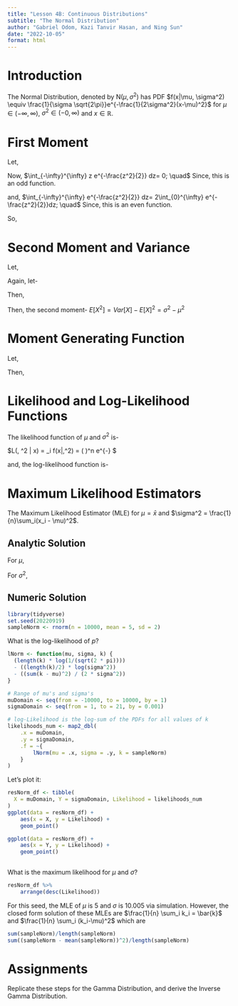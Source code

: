 ```yaml
---
title: "Lesson 4B: Continuous Distributions"
subtitle: "The Normal Distribution"
author: "Gabriel Odom, Kazi Tanvir Hasan, and Ning Sun"
date: "2022-10-05"
format: html
---
```




# Introduction

The Normal Distribution, denoted by $\text{N}(\mu, \sigma^2)$ has PDF
$f(x|\mu, \sigma^2) \equiv \frac{1}{\sigma \sqrt{2\pi}}e^{-\frac{1}{2\sigma^2}(x-\mu)^2}$  for $\mu \in (-\infty, \infty)$, $\sigma^2 \in (-0, \infty)$ and $x \in \mathbb{R}$.


# First Moment

\begin{align*}
E[X] &= \int_{-\infty}^{\infty} x \frac{1}{\sigma \sqrt{2\pi}}e^{-\frac{1}{2\sigma^2}(x-\mu)^2} dx\\
&= \frac{1}{\sigma \sqrt{2\pi}} 
\int_{-\infty}^{\infty} x e^{-\frac{1}{2\sigma^2}(x-\mu)^2} dx\\
\end{align*}

Let, 
\begin{align*}
z &= \frac{x-\mu}{\sigma} \\ 
\implies x &= \sigma z + \mu \\ 
\implies dx = \sigma dz
\end{align*}

\begin{align*}
\therefore E[X] &= \frac{1}{\sigma \sqrt{2\pi}} \int_{-\infty}^{\infty} (\sigma z + \mu)e^{-\frac{\sigma z + \mu - \mu}{2\sigma^2}} dz\\
&= \frac{1}{\sqrt{2\pi}} \int_{-\infty}^{\infty} (\sigma z + \mu) e^{-\frac{z^2}{2}}dz\\
&= \frac{1}{\sqrt{2\pi}}\left [\int_{-\infty}^{\infty} \sigma z e^{-\frac{z^2}{2}} + \int_{-\infty}^{\infty} \mu z e^{-\frac{z^2}{2}}dz \right]
\end{align*}

Now, $\int_{-\infty}^{\infty} z e^{-\frac{z^2}{2}} dz= 0; \quad$ 
Since, this is an odd function.

and, $\int_{-\infty}^{\infty} e^{-\frac{z^2}{2}} dz= 2\int_{0}^{\infty} e^{-\frac{z^2}{2}}dz; \quad$ Since, this is an even function.

So, \begin{align*}
E[X] &= \frac{\mu}{\sqrt 2\pi}2 \int_{0}^{\infty} e^{-\frac{z^2}{2}}dz\\
&= \frac{\mu}{\sqrt \pi} \sqrt \pi; \quad[\text{Since,} \int_{0}^{\infty} e^{-\frac{x^2}{2}}dx = \sqrt \pi]\\
\therefore E[X] &= \mu
\end{align*}



# Second Moment and Variance

\begin{align*}
Var[X] &= \int_{-\infty}^{\infty} (x-\mu)^2 \frac{1}{\sigma \sqrt{2\pi}}e^{-\frac{1}{2\sigma^2}(x-\mu)^2} dx\\
&= \frac{1}{\sigma \sqrt{2\pi}} 
\int_{-\infty}^{\infty} (x-\mu)^2 e^{-\frac{1}{2\sigma^2}(x-\mu)^2}dx \\
\end{align*}

Let, 
\begin{align*}
z &= \frac{x-\mu}{\sigma} \\ 
\implies x &= \sigma z + \mu \\ 
\implies dx = \sigma dz
\end{align*}

\begin{align*}
\therefore Var[X] &= \frac{1}{\sigma \sqrt{2\pi}} \int_{-\infty}^{\infty} (\sigma z)^2 e^{-\frac{\sigma z + \mu - \mu}{2\sigma^2}}dz\\
&= \frac{\sigma^2}{\sqrt{2\pi}} \int_{-\infty}^{\infty}  z^2  e^{-\frac{z^2}{2}}dz\\
&= \frac{\sigma^2}{\sqrt{2\pi}} 2\int_{0}^{\infty}  z^2  e^{-\frac{z^2}{2}}dz;
\quad \text{Since, this is an even function}\\
\end{align*}

Again, let-
\begin{align*}
z^2/2 &= t \\ 
\implies z^2 &= 2t \\ 
\implies z &= \sqrt{2t} \\ 
\implies dz =  \frac{2dt}{2z} = \frac{dt}{\sqrt{2t}}
\end{align*}

Then,
\begin{align*}
\therefore Var[X] &= \frac{2\sigma^2}{\sqrt{2\pi}} \int_{0}^{\infty}  2t  e^{-t}\frac{dt}{\sqrt{2t}}\\
&= \frac{2\sigma^2}{\sqrt{\pi}} \int_{0}^{\infty} t^{1/2}  e^{-t} dt\\
&= \frac{2\sigma^2}{\sqrt{\pi}} \int_{0}^{\infty} e^{-t} t^{\frac{3}{2}-1} dt\\
&= \frac{2\sigma^2}{\sqrt{\pi}} \Gamma{\left(\frac{3}{2}\right)}; \quad \left[\text{Since,} \Gamma{(n)}=  \int_{0}^{\infty} e^{-x} x^{n-1} dx \right]\\
&= \frac{2\sigma^2}{\sqrt{\pi}} \frac{1}{2}\Gamma{\left(\frac{1}{2}\right)}\\
&= \frac{2\sigma^2}{\sqrt{\pi}} \frac{1}{2}\sqrt{\pi}\\
\therefore Var[X] &= \sigma^2
\end{align*}

Then, the second moment- 
$E[X^2]= Var[X] - {E[X]}^2 = \sigma^2 - \mu^2$


# Moment Generating Function

\begin{align*}
M_X{(t)} = E[e^{tx}] &= \int_{-\infty}^{\infty} e^{tx} \frac{1}{\sigma \sqrt{2\pi}}e^{-\frac{1}{2\sigma^2}(x-\mu)^2} dx\\
 &= \frac{1}{\sigma\sqrt{2\pi}}\int_{-\infty}^{\infty} e^{tx} e^{-\frac{1}{2\sigma^2}(x-\mu)^2} dx
\end{align*}

Let, 
\begin{align*}
z &= \frac{x-\mu}{\sigma} \\ 
\implies x &= \sigma z + \mu \\ 
\implies dx = \sigma dz
\end{align*}

Then,
\begin{align*}
M_X{(t)} &= \frac{1}{\sigma\sqrt{2\pi}}\int_{-\infty}^{\infty} e^{\mu + \sigma z}t e^{-\frac{z^2}{2}(x-\mu)^2} \sigma dz\\
&=\frac{e^{\mu t}}{\sqrt{2\pi}}\int_{-\infty}^{\infty} e^{\sigma zt} e^{-\frac{z^2}{2}(x-\mu)^2} \sigma dz\\
&=\frac{e^{\mu t}}{\sqrt{2\pi}}\int_{-\infty}^{\infty} e^{z^2-2\sigma zt} \sigma dz\\
&=\frac{e^{\mu t}}{\sqrt{2\pi}}\int_{-\infty}^{\infty} e^{\frac{1}{2}{(z-\sigma t)^2- \sigma^2 t^2}} \sigma dz\\
&=\frac{e^{\mu t}}{\sqrt{2\pi}} e^{\frac{\sigma^2t^2}{2}}\int_{-\infty}^{\infty} e^{\frac{1}{2}{(z-\sigma t)^2}} \sigma dz\\
&=e^{\mu t} e^{\frac{\sigma^2t^2}{2}}\int_{-\infty}^{\infty} \frac{1}{\sqrt{2\pi}} e^{\frac{1}{2}{(z-\sigma t)^2}} \sigma dz\\
\therefore M_X{(t)} &= e^{\mu t} e^{\frac{\sigma^2t^2}{2}}; \quad [\text{Since,} z \sim N(\sigma t, 1)]
\end{align*}


# Likelihood and Log-Likelihood Functions

The likelihood function of $\mu$ and $\sigma^2$ is-

$L(\mu, \sigma^2 | x) = \prod_i f(x|\mu,\sigma^2) = \left(\frac{1}{\sigma \sqrt2\pi} \right)^n e^{-\frac{\sum_i(x_i-\mu)}{2\sigma^2}} $

and, the log-likelihood function is-
\begin{align*}
l(\mu, \sigma^2 | x) &= log(L(\mu, \sigma^2 | x))\\
&= nlog(\frac{1}{\sqrt 2\pi})-\frac{n}{2}log(\sigma^2)-\frac{\sum_i(x_i-\mu)}{2\sigma^2}
\end{align*}


# Maximum Likelihood Estimators

The Maximum Likelihood Estimator (MLE) for $\mu = \bar{x}$ and $\sigma^2 = \frac{1}{n}\sum_i(x_i - \mu)^2$.

## Analytic Solution

For $\mu$,
\begin{align*}
\frac{\partial f}{\partial \mu} &= 0\\
\implies 0 - 0 - \frac{1}{2\sigma^2} \sum_i -2(x_i - \mu) &= 0\\
\implies \frac{1}{\sigma^2} \sum_i -(x_i - \mu) &= 0\\
\implies \sum_i {x_i} - n\mu &= 0\\
\therefore \hat{\mu}_{mle} = \frac{1}{n} \sum_i {x_i} = \bar{x}
\end{align*}

For $\sigma^2$,
\begin{align*}
\frac{\partial f}{\partial \sigma^2} &= 0\\
\implies 0 - \frac{n}{2} \left( \frac{1}{\sigma^2} \right) 2\sigma - \frac{1}{2}\frac{2}{\sigma^3} \sum_i(x_i - \mu)^2 &= 0\\
\implies \frac{n}{\sigma}- \frac{\sum_i(x_i - \mu)^2}{\sigma^3} &= 0\\
\implies n\sigma^2 &= \sum_i(x_i - \mu)^2\\
\therefore \hat{\sigma^2}_{mle} &= \frac{1}{n}\sum_i(x_i - \mu)^2
\end{align*}


## Numeric Solution

```r
library(tidyverse)
set.seed(20220919)
sampleNorm <- rnorm(n = 10000, mean = 5, sd = 2)
```

What is the log-likelihood of $p$?

```r
lNorm <- function(mu, sigma, k) {
  (length(k) * log(1/(sqrt(2 * pi)))) 
  - ((length(k)/2) * log(sigma^2)) 
  - ((sum(k - mu)^2) / (2 * sigma^2))
}

# Range of mu's and sigma's
muDomain <- seq(from = -10000, to = 10000, by = 1) 
sigmaDomain <- seq(from = 1, to = 21, by = 0.001) 

# log-Likelihood is the log-sum of the PDFs for all values of k
likelihoods_num <- map2_dbl(
	.x = muDomain,
	.y = sigmaDomain,
	.f = ~{
		lNorm(mu = .x, sigma = .y, k = sampleNorm)
	}
)
```

Let's plot it:

```r
resNorm_df <- tibble(
  X = muDomain, Y = sigmaDomain, Likelihood = likelihoods_num
)
ggplot(data = resNorm_df) +
	aes(x = X, y = Likelihood) + 
	geom_point()

ggplot(data = resNorm_df) +
	aes(x = Y, y = Likelihood) + 
	geom_point()
	
```

What is the maximum likelihood for $\mu$ and $\sigma$?

```r
resNorm_df %>% 
	arrange(desc(Likelihood))
```

For this seed, the MLE of $\mu$ is 5 and $\sigma$ is 10.005 via simulation. However, the closed form solution of these MLEs are $\frac{1}{n} \sum_i k_i = \bar{k}$ and $\frac{1}{n} \sum_i (k_i-\mu)^2$ which are

```r
sum(sampleNorm)/length(sampleNorm)
sum((sampleNorm - mean(sampleNorm))^2)/length(sampleNorm)
```

# Assignments


Replicate these steps for the Gamma Distribution, and derive the Inverse Gamma Distribution.
